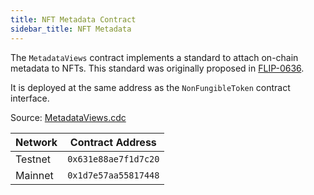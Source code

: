 ```yaml
---
title: NFT Metadata Contract
sidebar_title: NFT Metadata
---
```


The `MetadataViews` contract implements a standard to attach on-chain metadata
to NFTs. This standard was originally proposed in [FLIP-0636](https://github.com/onflow/flow/blob/master/flips/20210916-nft-metadata.md).

It is deployed at the same address as the `NonFungibleToken` contract interface.

Source: [MetadataViews.cdc](https://github.com/onflow/flow-nft/blob/master/contracts/MetadataViews.cdc)

| Network | Contract Address     |
| ------- | -------------------- |
| Testnet | `0x631e88ae7f1d7c20` |
| Mainnet | `0x1d7e57aa55817448` |
